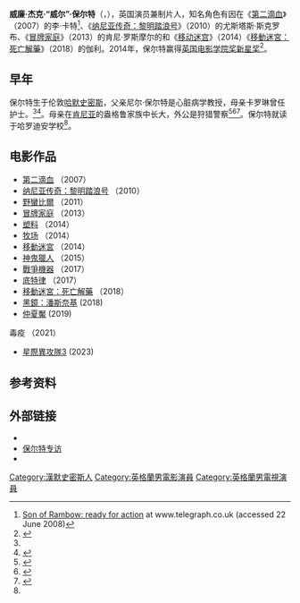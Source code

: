 {{noteTA
|G1=Show
|G2=Movie
|T=zh-hans:威尔·保尔特;zh-hant:威爾·普爾特
|1=zh-hans:保尔特;zh-hant:普爾特
}}
{{藝人
| type = 男演員
| name = 威尔·保尔特<br/>Will Poulter
| image = Will Poulter 2013.jpg
| caption = 保尔特出席《冒牌家庭》伦敦首映礼，2013年8月14日
| birth_name = 威廉·杰克·保尔特
| birth_date = {{Birth date and age|1993|1|28|df=y}}
| birth_place = {{ENG}}[[伦敦|伦敦]][[哈默史密斯|哈默史密斯]]
| occupation = 演员、制片人
| years_active = 2007年至今
}}

'''威廉·杰克·“威尔”·保尔特'''（{{lang-en|William Jack "Will" Poulter}}，{{bd|1993年|1月28日}}），英国演员兼制片人，知名角色有因在《[[第二滴血|第二滴血]]》（2007）的李·卡特<ref name="rambow">[http://www.telegraph.co.uk/culture/film/3672031/Son-of-Rambow-ready-for-action.html Son of Rambow: ready for action] {{Wayback|url=http://www.telegraph.co.uk/culture/film/3672031/Son-of-Rambow-ready-for-action.html |date=20191206002853 }} at www.telegraph.co.uk (accessed 22 June 2008)</ref>、《[[纳尼亚传奇：黎明踏浪号|纳尼亚传奇：黎明踏浪号]]》（2010）的尤斯塔斯·斯克罗布、《[[冒牌家庭|冒牌家庭]]》（2013）的肯尼·罗斯摩尔的和《[[移动迷宫|移动迷宫]]》（2014）《[[移動迷宮：死亡解藥|移動迷宮：死亡解藥]]》（2018）的伽利。2014年，保尔特赢得[[英国电影学院奖|英国电影学院奖新星奖]]<ref name=risingstar>{{cite web|url=http://www.bbc.co.uk/news/entertainment-arts-26218678|title=Bafta Film Awards 2014: Full list of winners|publisher=[[BBC|BBC]]|date=16 February 2014|accessdate=9 March 2014|archive-date=2014-07-11|archive-url=https://web.archive.org/web/20140711160127/http://www.bbc.co.uk/news/entertainment-arts-26218678|dead-url=no}}</ref>。

== 早年 ==
保尔特生于伦敦[[哈默史密斯|哈默史密斯]]，父亲尼尔·保尔特是心脏病学教授，母亲卡罗琳曾任护士。<ref name="rambow"/><ref>{{Cite web |url=http://www.scotsman.com/the-scotsman-2-7475/scotland/interview-will-poulter-actor-1-2195933 |title=存档副本 |access-date=2015-03-14 |archive-date=2017-08-23 |archive-url=https://web.archive.org/web/20170823161506/http://www.scotsman.com/the-scotsman-2-7475/scotland/interview-will-poulter-actor-1-2195933 |dead-url=no }}</ref>。母亲在[[肯尼亚|肯尼亚]]的盎格鲁家族中长大，外公是狩猎警察<ref>{{cite web |url=http://www.asos.com/magazine/feeds/en/november/oh-boy-will-poulter/oh-boy-will-poulter.htm |title=存档副本 |accessdate=2015-03-14 |deadurl=yes |archiveurl=https://web.archive.org/web/20141104003156/http://www.asos.com/magazine/feeds/en/november/oh-boy-will-poulter/oh-boy-will-poulter.htm |archivedate=2014-11-04 }}</ref><ref>{{Cite web |url=https://www.youtube.com/watch?v=QSh5vH0GkPE |title=存档副本 |access-date=2015-03-14 |archive-date=2016-03-15 |archive-url=https://web.archive.org/web/20160315223544/https://www.youtube.com/watch?v=QSh5vH0GkPE |dead-url=no }}</ref><ref>{{Cite web |url=http://www.imdb.com/name/nm2401020/bio |title=存档副本 |access-date=2015-03-14 |archive-date=2020-11-24 |archive-url=https://web.archive.org/web/20201124163524/https://www.imdb.com/name/nm2401020/bio |dead-url=no }}</ref>。保尔特就读于哈罗迪安学校<ref name="rambow"/>。

== 电影作品 ==
*[[第二滴血|第二滴血]] （2007）
*[[纳尼亚传奇：黎明踏浪号|纳尼亚传奇：黎明踏浪号]] （2010）
*[[野蠻比爾|野蠻比爾]] （2011）
*[[冒牌家庭|冒牌家庭]]  （2013）
*[[塑料_(电影)|塑料]] （2014）
*[[牧场_(电影)|牧场]] （2014）
*[[移動迷宮_(電影)|移動迷宮]] （2014）
*[[神鬼獵人|神鬼獵人]] （2015）
*[[戰爭機器_(2017年電影)|戰爭機器]] （2017）
*[[底特律_(电影)|底特律]] （2017）
*[[移動迷宮：死亡解藥|移動迷宮：死亡解藥]] （2018）
*[[黑镜：潘达斯奈基|黑鏡：潘斯奈基]]   (2018)
*[[仲夏魘|仲夏魘]]   (2019)
毒疫 （2021）
*[[星際異攻隊3|星際異攻隊3]]   (2023)

== 参考资料 ==
{{reflist|2}}
== 外部链接 ==
* {{IMDb name|2401020}}
* [https://web.archive.org/web/20100731150542/http://intothespotlight.co.uk/#/will-poulter/4550135018 保尔特专访]
*{{Twitter|PoulterWill}}
{{英国电影学院奖新星奖}}
{{Authority control}}

{{DEFAULTSORT:Poulter, William}}
[[Category:漢默史密斯人|Category:漢默史密斯人]]
[[Category:英格蘭男電影演員|Category:英格蘭男電影演員]]
[[Category:英格蘭男電視演員|Category:英格蘭男電視演員]]